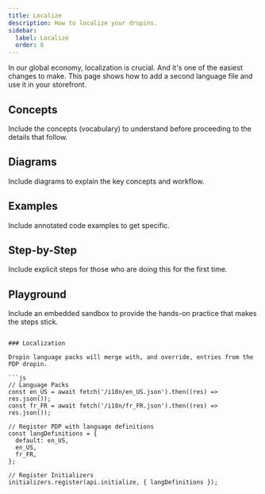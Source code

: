 ```yaml
---
title: Localize
description: How to localize your dropins.
sidebar:
  label: Localize
  order: 6
---
```


In our global economy, localization is crucial. And it's one of the easiest changes to make. This page shows how to add a second language file and use it in your storefront.

## Concepts

Include the concepts (vocabulary) to understand before proceeding to the details that follow.

## Diagrams

Include diagrams to explain the key concepts and workflow.

## Examples

Include annotated code examples to get specific.

## Step-by-Step

Include explicit steps for those who are doing this for the first time.

## Playground

Include an embedded sandbox to provide the hands-on practice that makes the steps stick.

````

### Localization

Dropin language packs will merge with, and override, entries from the PDP dropin.

```js
// Language Packs
const en_US = await fetch('/i18n/en_US.json').then((res) => res.json());
const fr_FR = await fetch('/i18n/fr_FR.json').then((res) => res.json());

// Register PDP with language definitions
const langDefinitions = {
  default: en_US,
  en_US,
  fr_FR,
};

// Register Initializers
initializers.register(api.initialize, { langDefinitions });
````
